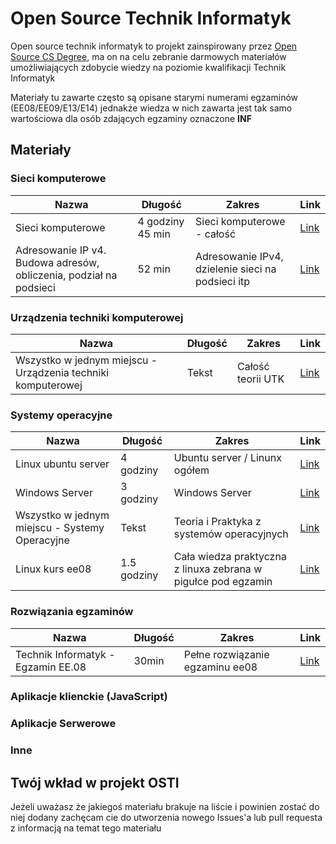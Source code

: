 
# Open Source Technik Informatyk

Open source technik informatyk to projekt zainspirowany przez [Open Source CS Degree](https://github.com/ForrestKnight/open-source-cs),
ma on na celu zebranie darmowych materiałów umożliwiających zdobycie wiedzy na poziomie kwalifikacji Technik Informatyk

<Callout>
	Materiały tu zawarte często są opisane starymi numerami egzaminów
	(EE08/EE09/E13/E14) jednakże wiedza w nich zawarta jest tak samo wartościowa
	dla osób zdających egzaminy oznaczone <b>INF</b>
</Callout>

## Materiały

### Sieci komputerowe

| Nazwa                                                              | Długość          | Zakres                                            | Link                                                                             |
| ------------------------------------------------------------------ | ---------------- | ------------------------------------------------- | -------------------------------------------------------------------------------- |
| Sieci komputerowe                                                  | 4 godziny 45 min | Sieci komputerowe - całość                        | [Link](https://www.youtube.com/playlist?list=PLOYHgt8dIdoz2fyn0gv4fs2t4tayalsh3) |
| Adresowanie IP v4. Budowa adresów, obliczenia, podział na podsieci | 52 min           | Adresowanie IPv4, dzielenie sieci na podsieci itp | [Link](https://www.youtube.com/watch?v=t3IceGlTjig)                              |

### Urządzenia techniki komputerowej

| Nazwa                                                        | Długość | Zakres            | Link                                                                                 |
| ------------------------------------------------------------ | ------- | ----------------- | ------------------------------------------------------------------------------------ |
| Wszystko w jednym miejscu - Urządzenia techniki komputerowej | Tekst   | Całość teorii UTK | [Link](https://allinonebyplucek.blogspot.com/p/spis-tresci-urzadzenia-techniki.html) |

### Systemy operacyjne

| Nazwa                                          | Długość     | Zakres                                                        | Link                                                                                |
| ---------------------------------------------- | ----------- | ------------------------------------------------------------- | ----------------------------------------------------------------------------------- |
| Linux ubuntu server                            | 4 godziny   | Ubuntu server / Linunx ogółem                                 | [Link](https://www.youtube.com/playlist?list=PLOYHgt8dIdozjwTQRGh9mvLDZ2TCAgDh3)    |
| Windows Server                                 | 3 godziny   | Windows Server                                                | [Link](https://www.youtube.com/playlist?list=PLOYHgt8dIdow0KnlFOinX3MDcMb6ymuF9)    |
| Wszystko w jednym miejscu - Systemy Operacyjne | Tekst       | Teoria i Praktyka z systemów operacyjnych                     | [Link](https://allinonebyplucek.blogspot.com/p/spis-tresci-systemy-operacyjne.html) |
| Linux kurs ee08                                | 1.5 godziny | Cała wiedza praktyczna z linuxa zebrana w pigułce pod egzamin | [Link](https://www.youtube.com/watch?v=e2cqBJJCCGs&t=2861s)                         |

### Rozwiązania egzaminów

| Nazwa                              | Długość | Zakres                          | Link                                 |
| ---------------------------------- | ------- | ------------------------------- | ------------------------------------ |
| Technik Informatyk - Egzamin EE.08 | 30min   | Pełne rozwiązanie egzaminu ee08 | [Link](https://youtu.be/KLulWc29Zvw) |

### Aplikacje klienckie (JavaScript)

### Aplikacje Serwerowe

### Inne

## Twój wkład w projekt OSTI

Jeżeli uważasz że jakiegoś materiału brakuje na liście i powinien zostać do niej dodany zachęcam cie do
utworzenia nowego Issues'a lub pull requesta z informacją na temat tego materiału
